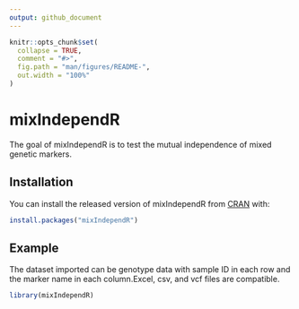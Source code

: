 ```yaml
---
output: github_document
---
```


<!-- README.md is generated from README.Rmd. Please edit that file -->

```r
knitr::opts_chunk$set(
  collapse = TRUE,
  comment = "#>",
  fig.path = "man/figures/README-",
  out.width = "100%"
)
```

# mixIndependR

<!-- badges: start -->
<!-- badges: end -->

The goal of mixIndependR is to test the mutual independence of mixed genetic markers.

## Installation

You can install the released version of mixIndependR from [CRAN](https://CRAN.R-project.org) with:

``` r
install.packages("mixIndependR")
```

## Example

The dataset imported can be genotype data with sample ID in each row and the marker name in each column.Excel, csv, and vcf files are compatible.

```r
library(mixIndependR)
```



